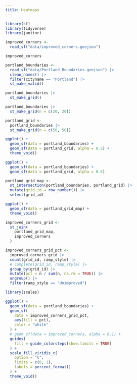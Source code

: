 ```yaml
---
title: Heatmaps
---
```


```r
library(sf)
library(tidyverse)
library(janitor)

improved_corners <-
  read_sf("data/improved_corners.geojson")

improved_corners
```


```r
portland_boundaries <-
  read_sf("data/Portland_Boundaries.geojson") |>
  clean_names() |>
  filter(cityname == "Portland") |>
  st_make_valid()
```

```r
portland_boundaries |>
  st_make_grid()
```

```r
portland_boundaries |>
  st_make_grid(n = c(20, 20))
```

```r
portland_grid <-
  portland_boundaries |>
  st_make_grid(n = c(50, 50))
```

```r
ggplot() +
  geom_sf(data = portland_boundaries) +
  geom_sf(data = portland_grid, alpha = 0.5) +
  theme_void()
```

```r
ggplot() +
  geom_sf(data = portland_boundaries) +
  geom_sf(data = portland_grid, alpha = 0.5)
```

```r
portland_grid_map <-
  st_intersection(portland_boundaries, portland_grid) |>
  mutate(grid_id = row_number()) |>
  select(grid_id)
```

```r
ggplot() +
  geom_sf(data = portland_grid_map) +
  theme_void()
```

```r
improved_corners_grid <-
  st_join(
    portland_grid_map,
    improved_corners
  )
```

```r
improved_corners_grid_pct <-
  improved_corners_grid |>
  count(grid_id, ramp_style) |>
  # complete(grid_id, ramp_style) |>
  group_by(grid_id) |>
  mutate(pct = n / sum(n, na.rm = TRUE)) |>
  ungroup() |>
  filter(ramp_style == "Unimproved")
```

```r
library(scales)

ggplot() +
  geom_sf(data = portland_boundaries) +
  geom_sf(
    data = improved_corners_grid_pct,
    aes(fill = pct),
    color = "white"
  ) +
  # geom_sf(data = improved_corners, alpha = 0.1) +
  guides(
    fill = guide_colorsteps(show.limits = TRUE)
  ) +
  scale_fill_viridis_c(
    option = "C",
    limits = c(0, 1),
    labels = percent_format()
  ) +
  theme_void()
```
